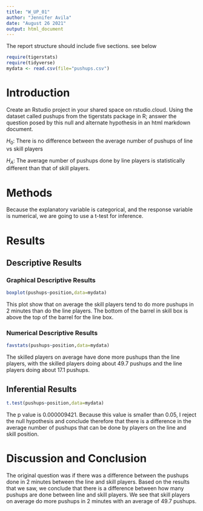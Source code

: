 ```yaml
---
title: "W_UP_01"
author: "Jennifer Avila"
date: "August 26 2021"
output: html_document
---
```




The report structure should include five sections.  see below



```r
require(tigerstats)
require(tidyverse)
mydata <- read.csv(file="pushups.csv")
```

# Introduction

<!--In this section you explain what you are trying to show. Where did the data come from? What is the research or other question you are trying to answer?!-->

Create an Rstudio project in your shared space on rstudio.cloud.  Using the dataset called pushups from the tigerstats package in R; answer the question posed by this null and alternate hypothesis in an html markdown document.

$H_0$: There is no difference between the average number of pushups of line vs skill players

$H_A$: The average number of pushups done by line players is statistically different than that of skill players.

# Methods

<!--Decide on your methods: use "variable analysis" or other appropriate descriptors. Make sure to choose at least one graphical method and at least one numerical method.!-->

Because the explanatory variable is categorical, and the response variable is numerical, we are going to use a t-test for inference.


# Results

<!--Divide this section into two sub-sections: One for your descriptive results and one for your inferential results.!-->

## Descriptive Results

### Graphical Descriptive Results

<!--Graphical results here. Make sure to show your code. Provide appropriate labels for axes, giving units if possible, and provide a good title for the graph, too. Use the graphical results to describe the patterns if any that exist in the data as focused toward the research question!-->

```r
boxplot(pushups~position,data=mydata)
```

This plot show that on average the skill players tend to do more pushups in 2 minutes than do the line players. The bottom of the barrel in skill box is above the top of the barrel for the line box. 

### Numerical Descriptive Results

<!--Numerical results go here. Use the numerical results to describe the patterns if any that exist in the data as focused toward the research question!-->
 
```r
favstats(pushups~position,data=mydata)
```

The skilled players on average have done more pushups than the line players, with the skilled players doing about 49.7 pushups and the line players doing about 17.1 pushups. 
   
## Inferential Results

<!--State hypothesis clearly. Make sure your discussion of the inferential test covers all the aspects that the test output produces, such as test statistic, p-value etc. Make a decision about the null hypothesis, explain the assumptions on which the selected test/procedure was based, and why the chosen procedure satisfy the assumptions and is appropriate to answer the research question!-->

```r
t.test(pushups~position,data=mydata)
```

The p value is 0.000009421. Because this value is smaller than 0.05, I reject the null hypothesis and conclude therefore that there is a difference in the average number of pushups that can be done by players on the line and skill position. 

# Discussion and Conclusion

<!--Discussion and conclusion here. If you found a relationship be sure to consider whether the relationship occurs because one of the variables causes the other, or whether they perhaps are related for some other reason. Watch the chapter 6 videos from the George Town videos collection.!-->

The original question was if there was a difference between the pushups done in 2 minutes between the line and skill players. Based on the results that we saw, we conclude that there is a difference between how many pushups are done between line and skill players. We see that skill players on average do more pushups in 2 minutes with an average of 49.7 pushups.
